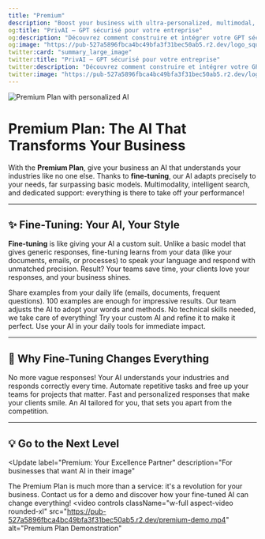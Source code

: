 ```yaml
---
title: "Premium"
description: "Boost your business with ultra-personalized, multimodal, and high-performance AI"
og:title: "PrivAI – GPT sécurisé pour votre entreprise"
og:description: "Découvrez comment construire et intégrer votre GPT sécurisé avec PrivAI."
og:image: "https://pub-527a5896fbca4bc49bfa3f31bec50ab5.r2.dev/logo_square.png"
twitter:card: "summary_large_image"
twitter:title: "PrivAI – GPT sécurisé pour votre entreprise"
twitter:description: "Découvrez comment construire et intégrer votre GPT sécurisé avec PrivAI."
twitter:image: "https://pub-527a5896fbca4bc49bfa3f31bec50ab5.r2.dev/logo_square.png"
---
```


<Frame caption="An AI tailored to your ambitions">
  <img src="/images/premium-plan-hero.jpg" alt="Premium Plan with personalized AI" />
</Frame>

# Premium Plan: The AI That Transforms Your Business

With the **Premium Plan**, give your business an AI that understands your industries like no one else. Thanks to **fine-tuning**, our AI adapts precisely to your needs, far surpassing basic models. Multimodality, intelligent search, and dedicated support: everything is there to take off your performance!

---

## ✨ Fine-Tuning: Your AI, Your Style

**Fine-tuning** is like giving your AI a custom suit. Unlike a basic model that gives generic responses, fine-tuning learns from your data (like your documents, emails, or processes) to speak your language and respond with unmatched precision. Result? Your teams save time, your clients love your responses, and your business shines.

<Steps>
  <Step title="Gather your data">
    Share examples from your daily life (emails, documents, frequent questions).
    <Check>100 examples are enough for impressive results.</Check>
  </Step>
  <Step title="Personalize your AI">
    Our team adjusts the AI to adopt your words and methods.
    <Warning>No technical skills needed, we take care of everything!</Warning>
  </Step>
  <Step title="Test the magic">
    Try your custom AI and refine it to make it perfect.
  </Step>
  <Step title="Integrate and shine">
    Use your AI in your daily tools for immediate impact.
  </Step>
</Steps>

---

## 🚀 Why Fine-Tuning Changes Everything

<CardGroup cols={2}>
  <Card title="Ultra-precise responses" icon="target">
    No more vague responses! Your AI understands your industries and responds correctly every time.
  </Card>
  <Card title="Huge time savings" icon="clock">
    Automate repetitive tasks and free up your teams for projects that matter.
  </Card>
  <Card title="Conquered clients" icon="smile">
    Fast and personalized responses that make your clients smile.
  </Card>
  <Card title="Competitive advantage" icon="rocket">
    An AI tailored for you, that sets you apart from the competition.
  </Card>
</CardGroup>

---

## 💡 Go to the Next Level

<Update
  label="Premium: Your Excellence Partner"
  description="For businesses that want AI in their image"
>
  The Premium Plan is much more than a service: it's a revolution for your business.
  Contact us for a demo and discover how your fine-tuned AI can change everything!
  <video
    controls
    className="w-full aspect-video rounded-xl"
    src="https://pub-527a5896fbca4bc49bfa3f31bec50ab5.r2.dev/premium-demo.mp4"
    alt="Premium Plan Demonstration"
  ></video>
</Update>